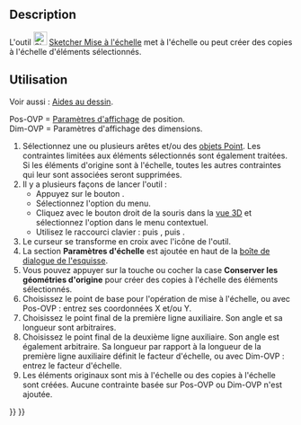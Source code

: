<languages/>

{{Docnav/fr
|[[Sketcher_Rotate/fr|Pivoter/dupliquer]]
|[[Sketcher_Offset/fr|Décaler]]
|[[Sketcher_Workbench/fr|Atelier Sketcher]]
|IconL=Sketcher_Rotate.svg
|IconR=Sketcher_Offset.svg
|IconC=Workbench_Sketcher.svg
}}

{{GuiCommand/fr
|Name=Sketcher Scale
|Name/fr=Sketcher Mise à l'échelle
|MenuLocation=Esquisse → Outils d'esquisse → Mettre à l'échelle
|Workbenches=[[Sketcher_Workbench/fr|Sketcher]]
|Shortcut={{KEY|Z}} {{KEY|P}} {{KEY|S}}
|Version=1.0
|SeeAlso=
}}

==Description==

L'outil [[Image:Sketcher_Scale.svg|24px]] [[Sketcher_Scale/fr|Sketcher Mise à l'échelle]] met à l'échelle ou peut créer des copies à l'échelle d'éléments sélectionnés.

<span id="Usage"></span>
==Utilisation==

Voir aussi : [[Sketcher_Workbench/fr#Aides_au_dessin|Aides au dessin]].

Pos-OVP = [[Sketcher_Preferences/fr#Général|Paramètres d'affichage]] de position. {{Version/fr|1.0}}<br>
Dim-OVP = Paramètres d'affichage des dimensions. {{Version/fr|1.0}}

# Sélectionnez une ou plusieurs arêtes et/ou des [[Sketcher_CreatePoint/fr|objets Point]]. Les contraintes limitées aux éléments sélectionnés sont également traitées. Si les éléments d'origine sont à l'échelle, toutes les autres contraintes qui leur sont associées seront supprimées.
# Il y a plusieurs façons de lancer l'outil :
#* Appuyez sur le bouton {{Button|[[Image:Sketcher_Scale.svg|16px]] [[Sketcher_Scale/fr|Mettre à l'échelle]]}}.
#* Sélectionnez l'option {{MenuCommand|Esquisse → Outils d'esquisse → [[Image:Sketcher_Scale.svg|16px]] Mettre à l'échelle}} du menu.
#* Cliquez avec le bouton droit de la souris dans la [[3D_view/fr|vue 3D]] et sélectionnez l'option {{MenuCommand|[[Image:Sketcher_Scale.svg|16px]] Mettre à l'échelle}} dans le menu contextuel.
#* Utilisez le raccourci clavier : {{KEY|Z}} puis {{KEY|P}}, puis {{KEY|S}}.
# Le curseur se transforme en croix avec l'icône de l'outil.
# La section '''Paramètres d'échelle''' est ajoutée en haut de la [[Sketcher_Dialog/fr|boîte de dialogue de l'esquisse]].
# Vous pouvez appuyer sur la touche {{KEY|U}} ou cocher la case '''Conserver les géométries d'origine''' pour créer des copies à l'échelle des éléments sélectionnés.
# Choisissez le point de base pour l'opération de mise à l'échelle, ou avec Pos-OVP : entrez ses coordonnées X et/ou Y.
# Choisissez le point final de la première ligne auxiliaire. Son angle et sa longueur sont arbitraires.
# Choisissez le point final de la deuxième ligne auxiliaire. Son angle est également arbitraire. Sa longueur par rapport à la longueur de la première ligne auxiliaire définit le facteur d'échelle, ou avec Dim-OVP : entrez le facteur d'échelle.
# Les éléments originaux sont mis à l'échelle ou des copies à l'échelle sont créées. Aucune contrainte basée sur Pos-OVP ou Dim-OVP n'est ajoutée.


{{Docnav/fr
|[[Sketcher_Rotate/fr|Pivoter/dupliquer]]
|[[Sketcher_Offset/fr|Décaler]]
|[[Sketcher_Workbench/fr|Atelier Sketcher]]
|IconL=Sketcher_Rotate.svg
|IconR=Sketcher_Offset.svg
|IconC=Workbench_Sketcher.svg
}}

{{Sketcher_Tools_navi{{#translation:}}}}
{{Userdocnavi{{#translation:}}}}